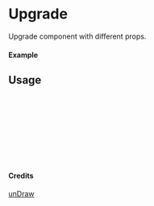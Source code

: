 
<Meta of={Upgrade} title="unDraw/Upgrade" />

# Upgrade

Upgrade component with different props.

#### Example

<Canvas of={Upgrade.Primary} />

## Usage

```ts
import { Upgrade } from "yadl-ui";

const Example = () => {
  return (
      <Upgrade />
  );
};

export default Example;
```

#### Credits
[unDraw](https://undraw.co/illustrations)
